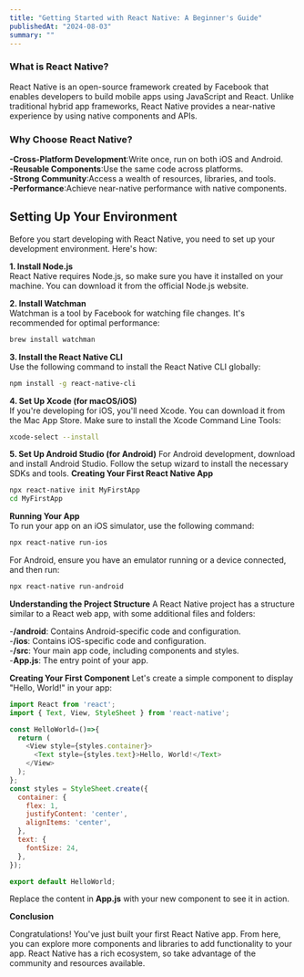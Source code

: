 ```yaml
---
title: "Getting Started with React Native: A Beginner's Guide"
publishedAt: "2024-08-03"
summary: ""
---
```


### What is React Native?
React Native is an open-source framework created by Facebook that enables developers to build mobile apps using JavaScript and React. Unlike traditional hybrid app frameworks, React Native provides a near-native experience by using native components and APIs.

### Why Choose React Native?
**-Cross-Platform Development**:Write once, run on both iOS and Android.\
**-Reusable Components**:Use the same code across platforms.\
**-Strong Community**:Access a wealth of resources, libraries, and tools.\
**-Performance**:Achieve near-native performance with native components.

## Setting Up Your Environment
Before you start developing with React Native, you need to set up your development environment. Here's how:

**1. Install Node.js**\
React Native requires Node.js, so make sure you have it installed on your machine. You can download it from the official Node.js website.

**2. Install Watchman**\
Watchman is a tool by Facebook for watching file changes. It's recommended for optimal performance:
```sh
brew install watchman
```

**3. Install the React Native CLI**\
Use the following command to install the React Native CLI globally:
```sh
npm install -g react-native-cli
```

**4. Set Up Xcode (for macOS/iOS)**\
If you're developing for iOS, you'll need Xcode. You can download it from the Mac App Store. Make sure to install the Xcode Command Line Tools:
```sh
xcode-select --install
```

**5. Set Up Android Studio (for Android)**
For Android development, download and install Android Studio. Follow the setup wizard to install the necessary SDKs and tools.
**Creating Your First React Native App**
```sh
npx react-native init MyFirstApp
cd MyFirstApp
```

**Running Your App**\
To run your app on an iOS simulator, use the following command:
```sh
npx react-native run-ios
```
For Android, ensure you have an emulator running or a device connected, and then run:
```bash
npx react-native run-android
```
**Understanding the Project Structure**
A React Native project has a structure similar to a React web app, with some additional files and folders:

-**/android**: Contains Android-specific code and configuration.\
-**/ios**: Contains iOS-specific code and configuration.\
-**/src**: Your main app code, including components and styles.\
-**App.js**: The entry point of your app.

**Creating Your First Component**
Let's create a simple component to display "Hello, World!" in your app:
```JavaScript
import React from 'react';
import { Text, View, StyleSheet } from 'react-native';

const HelloWorld=()=>{
  return (
    <View style={styles.container}>
      <Text style={styles.text}>Hello, World!</Text>
    </View>
  );
};
const styles = StyleSheet.create({
  container: {
    flex: 1,
    justifyContent: 'center',
    alignItems: 'center',
  },
  text: {
    fontSize: 24,
  },
});

export default HelloWorld;
```
Replace the content in **App.js** with your new component to see it in action.

**Conclusion**

Congratulations! You've just built your first React Native app. From here, you can explore more components and libraries to add functionality to your app. React Native has a rich ecosystem, so take advantage of the community and resources available.


